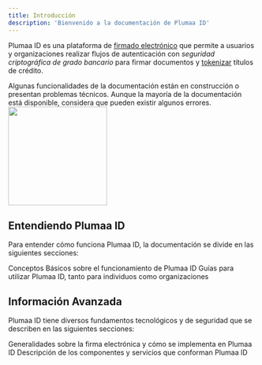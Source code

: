 ```yaml
---
title: Introducción
description: 'Bienvenido a la documentación de Plumaa ID'
---
```


Plumaa ID es una plataforma de [firmado electrónico](/advanced/electronic-signature/overview) que permite a usuarios y organizaciones realizar flujos de autenticación con _seguridad criptográfica de grado bancario_ para firmar documentos y [tokenizar](/information-system/how-to-tokenize) títulos de crédito.

<Note>
Algunas funcionalidades de la documentación están en construcción o presentan problemas técnicos. Aunque la mayoría de la documentación está disponible, considera que pueden existir algunos errores.
<Note>

<img height="200" src="/images/basics/introduction/main.png" />

## Entendiendo Plumaa ID

Para entender cómo funciona Plumaa ID, la documentación se divide en las siguientes secciones:

<CardGroup cols={2}>
  <Card
    title="Básicos"
    icon="book"
    href="/basics/what-is-plumaa-id"
  >
    Conceptos Básicos sobre el funcionamiento de Plumaa ID
  </Card>
  <Card
    title="Guías"
    icon="route"
    href="/guides"
  >
    Guías para utilizar Plumaa ID, tanto para individuos como organizaciones
  </Card>
</CardGroup>

## Información Avanzada

Plumaa ID tiene diversos fundamentos tecnológicos y de seguridad que se describen en las siguientes secciones:

<CardGroup cols={2}>
 <Card
    title="Firma Electrónica"
    icon="signature"
    href="/advanced/electronic-signature"
  >
    Generalidades sobre la firma electrónica y cómo se implementa en Plumaa ID
  </Card>
  <Card
    title="Sistema de Información"
    icon="server"
    href="/advanced/information-system"
  >
    Descripción de los componentes y servicios que conforman Plumaa ID
  </Card>
</CardGroup>
